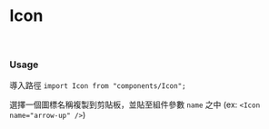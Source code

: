 
<Meta title="Icon" component={Icon} />

# Icon

<br/>

### Usage ###

導入路徑 `import Icon from "components/Icon";`

選擇一個圖標名稱複製到剪貼板，並貼至組件參數 `name` 之中 (ex: `<Icon name="arrow-up" />`)


<ArgsTable />

<IconGallery>
  <IconItem name="arrow-up">
    <Icon name="arrow-up" />
  </IconItem>
  <IconItem name="arrow-down">
    <Icon name="arrow-down" />
  </IconItem>
  <IconItem name="arrow-right">
    <Icon name="arrow-right" />
  </IconItem>
  <IconItem name="arrow-left">
    <Icon name="arrow-left" />
  </IconItem>
  <IconItem name="search">
    <Icon name="search" />
  </IconItem>
  <IconItem name="group">
    <Icon name="group" />
  </IconItem>
  <IconItem name="information">
    <Icon name="information" />
  </IconItem>
  <IconItem name="check">
    <Icon name="check" />
  </IconItem>
  <IconItem name="cross">
    <Icon name="cross" />
  </IconItem>
  <IconItem name="calendar">
    <Icon name="calendar" />
  </IconItem>
  <IconItem name="up-triangle">
    <Icon name="up-triangle" />
  </IconItem>
  <IconItem name="down-triangle">
    <Icon name="down-triangle" />
  </IconItem>
  <IconItem name="dash">
    <Icon name="dash" />
  </IconItem>
  <IconItem name="shortcut">
    <Icon name="shortcut" />
  </IconItem>
  <IconItem name="clock">
    <Icon name="clock"/>
  </IconItem>
  <IconItem name="plus">
    <Icon name="plus"/>
  </IconItem>
  <IconItem name="trash">
    <Icon name="trash"/>
  </IconItem>
  <IconItem name="watch">
    <Icon name="watch"/>
  </IconItem>
  <IconItem name="watch-filled">
    <Icon name="watch-filled"/>
  </IconItem>
  <IconItem name="bookmark">
    <Icon name="bookmark"/>
  </IconItem>
  <IconItem name="bookmark-filled">
    <Icon name="bookmark-filled"/>
  </IconItem>
  <IconItem name="bullet-list">
    <Icon name="bullet-list"/>
  </IconItem>
  <IconItem name="edit">
    <Icon name="edit"/>
  </IconItem>
</IconGallery>
